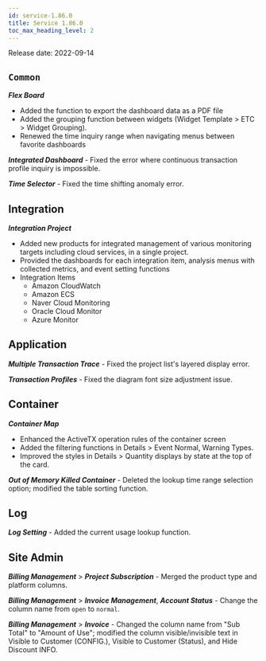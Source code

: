 ```yaml
---
id: service-1.86.0
title: Service 1.86.0
toc_max_heading_level: 2
---
```



Release date: 2022-09-14

## `Common`

**_Flex Board_**

-   Added the function to export the dashboard data as a PDF file 
-   Added the grouping function between widgets (Widget Template > ETC > Widget Grouping).
-   Renewed the time inquiry range when navigating menus between favorite dashboards

**_Integrated Dashboard_** - Fixed the error where continuous transaction profile inquiry is impossible.

**_Time Selector_** - Fixed the time shifting anomaly error.

## Integration

**_Integration Project_**

-   Added new products for integrated management of various monitoring targets including cloud services, in a single project.
-   Provided the dashboards for each integration item, analysis menus with collected metrics, and event setting functions
-   Integration Items
    -   Amazon CloudWatch
    -   Amazon ECS
    -   Naver Cloud Monitoring
    -   Oracle Cloud Monitor
    -   Azure Monitor

## Application

**_Multiple Transaction Trace_** - Fixed the project list's layered display error.

**_Transaction Profiles_** - Fixed the diagram font size adjustment issue.

## Container

**_Container Map_**

-   Enhanced the ActiveTX operation rules of the container screen
-   Added the filtering functions in Details > Event Normal, Warning Types.
-   Improved the styles in Details > Quantity displays by state at the top of the card.

**_Out of Memory Killed Container_** - Deleted the lookup time range selection option; modified the table sorting function. 

## Log

**_Log Setting_** - Added the current usage lookup function. 

## Site Admin

**_Billing Management_** > **_Project Subscription_** - Merged the product type and platform columns.

**_Billing Management_** > **_Invoice Management_**, **_Account Status_** - Change the column name from `open` to `normal`.

**_Billing Management_** > **_Invoice_** - Changed the column name from "Sub Total" to "Amount of Use"; modified the column visible/invisible text in Visible to Customer (CONFIG.), Visible to Customer (Status), and Hide Discount INFO.
